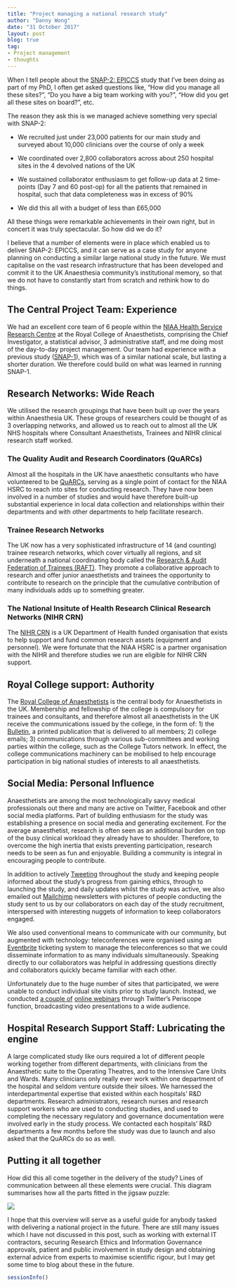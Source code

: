 ```yaml
---
title: "Project managing a national research study"
author: "Danny Wong"
date: "31 October 2017"
layout: post
blog: true
tag:
- Project management
- thoughts
---
```


When I tell people about the [SNAP-2: EPICCS](http://dannyjnwong.github.io/SNAP-2-EPICCS/) study that I've been doing as part of my PhD, I often get asked questions like, "How did you manage all these sites?", "Do you have a big team working with you?", "How did you get all these sites on board?", etc.

The reason they ask this is we managed achieve something very special with SNAP-2: 

- We recruited just under 23,000 patients for our main study and surveyed about 10,000 clinicians over the course of only a week

- We coordinated over 2,800 collaborators across about 250 hospital sites in the 4 devolved nations of the UK

- We sustained collaborator enthusiasm to get follow-up data at 2 time-points (Day 7 and 60 post-op) for all the patients that remained in hospital, such that data completeness was in excess of 90%

- We did this all with a budget of less than £65,000

All these things were remarkable achievements in their own right, but in concert it was truly spectacular. So how did we do it?

I believe that a number of elements were in place which enabled us to deliver SNAP-2: EPICCS, and it can serve as a case study for anyone planning on conducting a similar large national study in the future. We must capitalise on the vast research infrastructure that has been developed and commit it to the UK Anaesthesia community's institutional memory, so that we do not have to constantly start from scratch and rethink how to do things.

## The Central Project Team: Experience

We had an excellent core team of 6 people within the [NIAA Health Service Research Centre](https://www.niaa-hsrc.org.uk/HSRC_home) at the Royal College of Anaesthetists, comprising the Chief Investigator, a statistical advisor, 3 administrative staff, and me doing most of the day-to-day project management. Our team had experience with a previous study ([SNAP-1](https://www.niaa-hsrc.org.uk/SNAP-1)), which was of a similar national scale, but lasting a shorter duration. We therefore could build on what was learned in running SNAP-1.

## Research Networks: Wide Reach

We utilised the research groupings that have been built up over the years within Anaesthesia UK. These groups of researchers could be thought of as 3 overlapping networks, and allowed us to reach out to almost all the UK NHS hospitals where Consultant Anaesthetists, Trainees and NIHR clinical research staff worked.

### The Quality Audit and Research Coordinators (QuARCs)

Almost all the hospitals in the UK have anaesthetic consultants who have volunteered to be [QuARCs](https://www.niaa-hsrc.org.uk/QUARCs?newsid=584), serving as a single point of contact for the NIAA HSRC to reach into sites for conducting research. They have now been involved in a number of studies and would have therefore built-up substantial experience in local data collection and relationships within their departments and with other departments to help facilitate research.

### Trainee Research Networks

The UK now has a very sophisticated infrastructure of 14 (and counting) trainee research networks, which cover virtually all regions, and sit underneath a national coordinating body called the [Research & Audit Federation of Trainees (RAFT)](http://www.raftrainees.com/). They promote a collaborative approach to research and offer junior anaesthetists and trainees the opportunity to contribute to research on the principle that the cumulative contribution of many individuals adds up to something greater.

### The National Insitute of Health Research Clinical Research Networks (NIHR CRN)

The [NIHR CRN](https://www.nihr.ac.uk/about-us/how-we-are-managed/managing-centres/crn/) is a UK Department of Health funded organisation that exists to help support and fund common research assets (equipment and personnel). We were fortunate that the NIAA HSRC is a partner organisation with the NIHR and therefore studies we run are eligible for NIHR CRN support.

## Royal College support: Authority

The [Royal College of Anaesthetists](https://www.rcoa.ac.uk/) is the central body for Anaesthetists in the UK. Membership and fellowship of the college is compulsory for trainees and consultants, and therefore almost all anaesthetists in the UK receive the communications issued by the college, in the form of: 1) the [Bulletin](https://www.rcoa.ac.uk/bulletin), a printed publication that is delivered to all members; 2) college emails; 3) communications through various sub-committees and working parties within the college, such as the College Tutors network. In effect, the college communications machinery can be mobilised to help encourage participation in big national studies of interests to all anaesthetists.

## Social Media: Personal Influence

Anaesthetists are among the most technologically savvy medical professionals out there and many are active on Twitter, Facebook and other social media platforms. Part of building enthusiasm for the study was establishing a presence on social media and generating excitement. For the average anaesthetist, research is often seen as an additional burden on top of the busy clinical workload they already have to shoulder. Therefore, to overcome the high inertia that exists preventing participation, research needs to be seen as fun and enjoyable. Building a community is integral in encouraging people to contribute. 

In addition to actively [Tweeting](https://twitter.com/SNAP2EPICCS) throughout the study and keeping people informed about the study's progress from gaining ethics, through to launching the study, and daily updates whilst the study was active, we also emailed out [Mailchimp](https://mailchimp.com/) newsletters with pictures of people conducting the study sent to us by our collaborators on each day of the study recruitment, interspersed with interesting nuggets of information to keep collaborators engaged.

We also used conventional means to communicate with our community, but augmented with technology: teleconferences were organised using an [Eventbrite](http://eventbrite.co.uk/) ticketing system to manage the teleconferences so that we could disseminate information to as many individuals simultaneously. Speaking directly to our collaborators was helpful in addressing questions directly and collaborators quickly became familiar with each other. 

Unfortunately due to the huge number of sites that participated, we were unable to conduct individual site visits prior to study launch. Instead, we conducted [a couple of](https://twitter.com/SNAP2EPICCS/status/841707591893946370) [online webinars](https://twitter.com/SNAP2EPICCS/status/841634837228376065) through Twitter's Periscope function, broadcasting video presentations to a wide audience.

## Hospital Research Support Staff: Lubricating the engine

A large complicated study like ours required a lot of different people working together from different departments, with clinicians from the Anaesthetic suite to the Operating Theatres, and to the Intensive Care Units and Wards. Many clinicians only really ever work within one department of the hospital and seldom venture outside their siloes. We harnessed the interdepartmental expertise that existed within each hospitals' R&D departments. Research administrators, research nurses and research support workers who are used to conducting studies, and used to completing the necessary regulatory and governance documentation were involved early in the study process. We contacted each hospitals' R&D departments a few months before the study was due to launch and also asked that the QuARCs do so as well. 

## Putting it all together

How did this all come together in the delivery of the study? Lines of communication between all these elements were crucial. This diagram summarises how all the parts fitted in the jigsaw puzzle:

![](../figures/2017-10-31-Project-managing-a-national-research-study/SNAP-2_Delivery.png)


I hope that this overview will serve as a useful guide for anybody tasked with delivering a national project in the future. There are still many issues which I have not discussed in this post, such as working with external IT contractors, securing Research Ethics and Information Governance approvals, patient and public involvement in study design and obtaining external advice from experts to maximise scientific rigour, but I may get some time to blog about these in the future.

```r
sessionInfo()
```